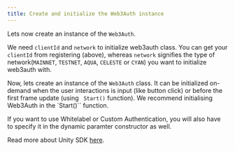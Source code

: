 ```yaml
---
title: Create and initialize the Web3Auth instance
---
```


Lets now create an instance of the `Web3Auth`.

We need `clientId` and `network` to initialize web3auth class. You can get your `clientId` from registering (above), whereas `network` signifies the
type of network(`MAINNET`, `TESTNET`, `AQUA`, `CELESTE` or `CYAN`) you want to initialize web3auth with.

Now, lets create an instance of the `Web3Auth` class. It can be initialized on-demand when the user interactions is input (like button click) or
before the first frame update (using ` Start()` function). We recommend initialising Web3Auth in the `Start()`` function.

If you want to use Whitelabel or Custom Authentication, you will also have to specify it in the dynamic paramter constructor as well.

Read more about Unity SDK [here](/sdk/pnp/unity).
